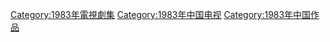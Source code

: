 {{Catnav|頁面分類|...|电视节目|电视剧|每年電視影集|1983年電視影集}}
{{Catnav|頁面分類|...|电视节目|电视剧|各國電視劇|中国电视剧|每年中國電視劇集}}

{{cat year nav
| year = 1983
| cat = 中國電視劇集 
| sortkey = 中國電視劇集
| article = 中國電視劇
| in = 
}}

[[Category:1983年電視劇集|Category:1983年電視劇集]]
[[Category:1983年中国电视|Category:1983年中国电视]]
[[Category:1983年中国作品|Category:1983年中国作品]]